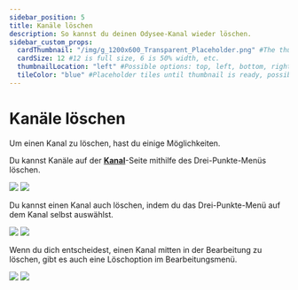 ```yaml
---
sidebar_position: 5
title: Kanäle löschen
description: So kannst du deinen Odysee-Kanal wieder löschen.
sidebar_custom_props:
  cardThumbnail: "/img/g_1200x600_Transparent_Placeholder.png" #The thumbnail on the category card.
  cardSize: 12 #12 is full size, 6 is 50% width, etc.
  thumbnailLocation: "left" #Possible options: top, left, bottom, right, none
  tileColor: "blue" #Placeholder tiles until thumbnail is ready, possible options: blue, cream, darkpurple, lightpurple, mauve, orange, pink, none
---
```


# Kanäle löschen

Um einen Kanal zu löschen, hast du einige Möglichkeiten.


Du kannst Kanäle auf der **[Kanal](https://odysee.com/$/channels)**-Seite mithilfe des Drei-Punkte-Menüs <OdyseeIcon type="morevertical"/> löschen.

<Image src="/img/de/delete_channel_on_channel_list_page_arrow_dark.png#dark" />
<Image src="/img/de/delete_channel_on_channel_list_page_arrow_light.png#light" />

Du kannst einen Kanal auch löschen, indem du das Drei-Punkte-Menü <OdyseeIcon type="morevertical"/> auf dem Kanal selbst auswählst.

<Image src="/img/de/delete_channel_on_channel_page_arrow_dark.png#dark" />
<Image src="/img/de/delete_channel_on_channel_page_arrow_light.png#light" />


Wenn du dich entscheidest, einen Kanal mitten in der Bearbeitung zu löschen, gibt es auch eine Löschoption im Bearbeitungsmenü.

<Image src="/img/de/delete_channel_on_edit_page_arrow_dark.png#dark" />
<Image src="/img/de/delete_channel_on_edit_page_arrow_light.png#light" />

